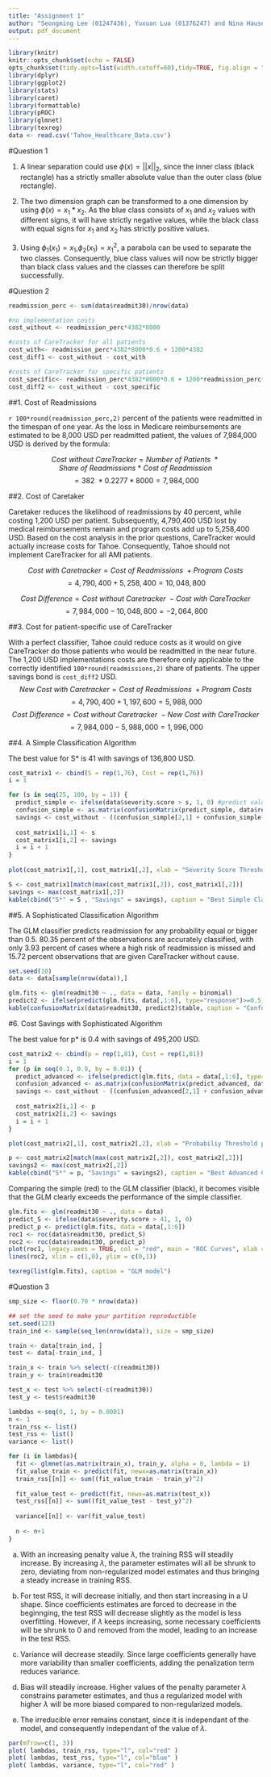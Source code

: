 ```yaml
---
title: "Assignment 1"
author: "Seongming Lee (01247436), Yuxuan Luo (01376247) and Nina Hauser (01418616)"
output: pdf_document
---
```


```r
library(knitr)
knitr::opts_chunk$set(echo = FALSE)
opts_chunk$set(tidy.opts=list(width.cutoff=60),tidy=TRUE, fig.align = "center", fig.width=5, fig.height=3)
library(dplyr)
library(ggplot2)
library(stats)
library(caret)
library(formattable)
library(pROC)
library(glmnet)
library(texreg)
data <- read.csv('Tahoe_Healthcare_Data.csv')
```

#Question 1

(1) A linear separation could use $\phi(x)=||x||_2$, since the inner class (black rectangle) has a strictly smaller absolute value than the outer class (blue rectangle).

(2) The two dimension graph can be transformed to a one dimension by using $\phi(x)=x_1*x_2$. As the blue class consists of $x_1$ and $x_2$ values with different signs, it will have strictly negative values, while the black class with equal signs for $x_1$ and $x_2$ has strictly positive values.

(3) Using $\phi_1(x_1)=x_1$,$\phi_2(x_1)=x_1^2$, a parabola can be used to separate the two classes. Consequently, blue class values will now be strictly bigger than black class values and the classes can therefore be split successfully. 


#Question 2

```r
readmission_perc <- sum(data$readmit30)/nrow(data)

#no implementation costs
cost_without <- readmission_perc*4382*8000

#costs of CareTracker for all patients
cost_with<- readmission_perc*4382*8000*0.6 + 1200*4382
cost_diff1 <- cost_without - cost_with

#costs of CareTracker for specific patients
cost_specific<- readmission_perc*4382*8000*0.6 + 1200*readmission_perc*4382
cost_diff2 <- cost_without - cost_specific
```

##1. Cost of Readmissions

`r 100*round(readmission_perc,2)` percent of the patients were readmitted in the timespan of one year. As the loss in Medicare reimbursements are estimated to be 8,000 USD per readmitted patient, the values of 7,984,000 USD is derived by the formula:

$$Cost \ without \ CareTracker= Number \ of \ Patients \ * Share \ of \ Readmissions \ * \ Cost \ of \ Readmission $$
$$= 382 \ * 0.2277 * 8000 = 7,984,000$$


##2. Cost of Caretaker

Caretaker reduces the likelihood of readmissions by 40 percent, while costing 1,200 USD per patient. Subsequently, 4,790,400 USD lost by medical reimbursements remain and program costs add up to 5,258,400 USD. Based on the cost analysis in the prior questions, CareTracker would actually increase costs for Tahoe. Consequently, Tahoe should not implement CareTracker for all AMI patients.

$$Cost \ with \ Caretracker = Cost \ of \ Readmissions \ + Program \ Costs$$
$$= 4,790,400 + 5, 258,400 = 10,048,800$$

$$Cost \ Difference = Cost \ without \ Caretracker \ - Cost \ with \ CareTracker$$
$$= 7,984,000 - 10,048,800 = -2,064,800$$


##3. Cost for patient-specific use of CareTracker

With a perfect classifier, Tahoe could reduce costs as it would on give CareTracker do those patients who would be readmitted in the near future. The 1,200 USD implementations costs are therefore only applicable to the correctly identified `100*round(readmissions,2)` share of patients. The upper savings bond is `cost_diff2` USD.
$$New\ Cost \ with \ Caretracker = Cost \ of \ Readmissions \ + Program \ Costs $$
$$= 4,790,400 + 1,197,600 = 5,988,000$$
$$Cost \ Difference = Cost \ without \ Caretracker \ - New \ Cost \ with \ CareTracker$$
$$= 7,984,000 - 5,988,000 = 1,996,000$$


##4. A Simple Classification Algorithm

The best value for S* is 41 with savings of 136,800 USD. 

```r
cost_matrix1 <- cbind(S = rep(1,76), Cost = rep(1,76))
i = 1

for (s in seq(25, 100, by = 1)) {
  predict_simple <- ifelse(data$severity.score > s, 1, 0) #predict values
  confusion_simple <- as.matrix(confusionMatrix(predict_simple, data$readmit30)) #create confusion matrix
  savings <- cost_without - ((confusion_simple[2,1] + confusion_simple[2,2])*1200 + (0.6*confusion_simple[2,2] +
                                                                                       confusion_simple[1,2])*8000)
  cost_matrix1[i,1] <- s
  cost_matrix1[i,2] <- savings
  i = i + 1
}
 
plot(cost_matrix1[,1], cost_matrix1[,2], xlab = "Severity Score Threshold S*", ylab = "Savings",type = "l", main = "Cost Plot for Severity Score Classifier")

S <- cost_matrix1[match(max(cost_matrix1[,2]), cost_matrix1[,2])]
savings <- max(cost_matrix1[,2])
kable(cbind("S*" = S , "Savings" = savings), caption = "Best Simple Classifier")
```


##5. A Sophisticated Classification Algorithm

The GLM classifier predicts readmission for any probability equal or bigger than 0.5. 80.35 percent of the observations are accurately classified, with only 3.93 percent of cases where a high risk of readmission is missed and 15.72 percent observations that are given CareTracker without cause. 

```r
set.seed(10)
data <- data[sample(nrow(data)),]

glm.fits <- glm(readmit30 ~ ., data = data, family = binomial)
predict2 <- ifelse(predict(glm.fits, data[,1:6], type="response")>=0.5, 1, 0)
kable(confusionMatrix(data$readmit30, predict2)$table, caption = "Confusion Matrix")
```


#6. Cost Savings with Sophisticated Algorithm

The best value for p* is 0.4 with savings of 495,200 USD. 

```r
cost_matrix2 <- cbind(p = rep(1,81), Cost = rep(1,81))
i = 1
for (p in seq(0.1, 0.9, by = 0.01)) {
  predict_advanced <- ifelse(predict(glm.fits, data = data[,1:6], type="response") > p, 1, 0)
  confusion_advanced <- as.matrix(confusionMatrix(predict_advanced, data$readmit30)) #create confusion matrix
  savings <- cost_without - ((confusion_advanced[2,1] + confusion_advanced[2,2])*1200 + (0.6*confusion_advanced[2,2] +
                                                                                       confusion_advanced[1,2])*8000)
  cost_matrix2[i,1] <- p
  cost_matrix2[i,2] <- savings
  i = i + 1
}

plot(cost_matrix2[,1], cost_matrix2[,2], xlab = "Probabiliy Threshold p*", ylab = "Savings",type = "l", main = "Cost Plot for GLM Classifier")

p <- cost_matrix2[match(max(cost_matrix2[,2]), cost_matrix2[,2])]
savings2 <- max(cost_matrix2[,2])
kable(cbind("S*" = p, "Savings" = savings2), caption = "Best Advanced Classifier")
```

Comparing the simple (red) to the GLM classifier (black), it becomes visible that the GLM clearly exceeds the performance of the simple classifier. 
```r
glm.fits <- glm(readmit30 ~ ., data = data)
predict_S <- ifelse(data$severity.score > 41, 1, 0)
predict_p <- predict(glm.fits, data = data[,1:6])
roc1 <- roc(data$readmit30, predict_S)
roc2 <- roc(data$readmit30, predict_p)
plot(roc1, legacy.axes = TRUE, col = "red", main = "ROC Curves", xlab = "False Positives", ylab = "True Positives", xlim = c(1,0), ylim = c(0,1))
lines(roc2, xlim = c(1,0), ylim = c(0,1))
```

\newpage

```r
texreg(list(glm.fits), caption = "GLM model")
```

\newpage


#Question 3

```r
smp_size <- floor(0.70 * nrow(data))

## set the seed to make your partition reproductible
set.seed(123)
train_ind <- sample(seq_len(nrow(data)), size = smp_size)

train <- data[train_ind, ]
test <- data[-train_ind, ]

train_x <- train %>% select(-c(readmit30))
train_y <- train$readmit30

test_x <- test %>% select(-c(readmit30))
test_y <- test$readmit30

lambdas <-seq(0, 1, by = 0.0001)
n <- 1
train_rss <- list()
test_rss <- list()
variance <- list()

for (i in lambdas){
  fit <- glmnet(as.matrix(train_x), train_y, alpha = 0, lambda = i)
  fit_value_train <- predict(fit, newx=as.matrix(train_x))
  train_rss[[n]] <- sum((fit_value_train - train_y)^2)
  
  fit_value_test <- predict(fit, newx=as.matrix(test_x))
  test_rss[[n]] <- sum((fit_value_test - test_y)^2)
  
  variance[[n]] <- var(fit_value_test)
  
  n <- n+1
}
```


(a) With an increasing penalty value $\lambda$, the training RSS will steadily increase. By increasing $\lambda$, the parameter estimates will all be shrunk to zero, deviating from non-regularized model estimates and thus bringing a steady increase in training RSS.

(b) For test RSS, it will decrease initially, and then start increasing in a U shape. Since coefficients estimates are forced to decrease in the beginnging, the test RSS will decrease slightly as the model is less overfitting. However, if $\lambda$ keeps increasing, some necessary coefficients will be shrunk to 0 and removed from the model, leading to an increase in the test RSS.

(c) Variance will decrease steadily. Since large coefficients generally have more variability than smaller coefficients, adding the penalization term reduces variance.

(d) Bias will steadily increase. Higher values of the penalty parameter $\lambda$ constrains parameter estimates, and thus a regularized model with higher $\lambda$ will be more biased compared to non-regularized models.

(e) The irreducible error remains constant, since it is independant of the model, and consequently independant of the value of $\lambda$.

```r
par(mfrow=c(1, 3))
plot( lambdas, train_rss, type="l", col="red" )
plot( lambdas, test_rss, type="l", col="blue" )
plot( lambdas, variance, type="l", col="red" )
```